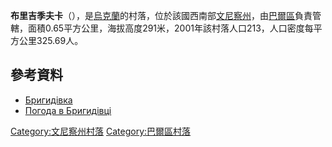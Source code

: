 {{coord|49|0|2|N|27|24|32|E|scale:30000|display=title}}

'''布里吉季夫卡'''（{{lang-uk|Бригидівка}}），是[[烏克蘭|烏克蘭]]的村落，位於該國西南部[[文尼察州|文尼察州]]，由[[巴爾區|巴爾區]]負責管轄，面積0.65平方公里，海拔高度291米，2001年該村落人口213，人口密度每平方公里325.69人。

==參考資料==
*[http://w1.c1.rada.gov.ua/pls/z7503/A005?rdat1=01.04.2014&rf7571=1435 Бригидівка] {{Wayback|url=http://w1.c1.rada.gov.ua/pls/z7503/A005?rdat1=01.04.2014&rf7571=1435 |date=20170216061642 }}
* [http://www.gismeteo.ua/ua/weather-bryhydivka-75074/ Погода в Бригидівці] {{Wayback|url=http://www.gismeteo.ua/ua/weather-bryhydivka-75074/ |date=20141104130012 }}

[[Category:文尼察州村落|Category:文尼察州村落]]
[[Category:巴爾區村落|Category:巴爾區村落]]


{{Vinnytsia-geo-stub}}